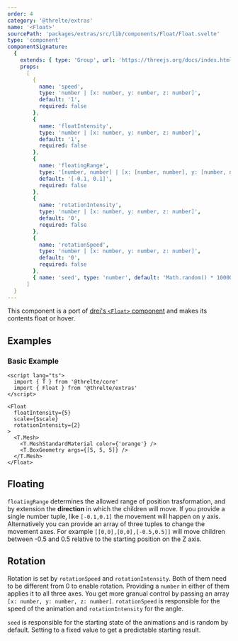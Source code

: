 ```yaml
---
order: 4
category: '@threlte/extras'
name: '<Float>'
sourcePath: 'packages/extras/src/lib/components/Float/Float.svelte'
type: 'component'
componentSignature:
  {
    extends: { type: 'Group', url: 'https://threejs.org/docs/index.html#api/en/objects/Group' },
    props:
      [
        {
          name: 'speed',
          type: 'number | [x: number, y: number, z: number]',
          default: '1',
          required: false
        },
        {
          name: 'floatIntensity',
          type: 'number | [x: number, y: number, z: number]',
          default: '1',
          required: false
        },
        {
          name: 'floatingRange',
          type: '[number, number] | [x: [number, number], y: [number, number], z: [number, number]]',
          default: '[-0.1, 0.1]',
          required: false
        },
        {
          name: 'rotationIntensity',
          type: 'number | [x: number, y: number, z: number]',
          default: '0',
          required: false
        },
        {
          name: 'rotationSpeed',
          type: 'number | [x: number, y: number, z: number]',
          default: '0',
          required: false
        },
        { name: 'seed', type: 'number', default: 'Math.random() * 10000', required: false }
      ]
  }
---
```


This component is a port of [drei's `<Float>` component](https://github.com/pmndrs/drei#float) and makes its contents float or hover.

<Example path="extras/float" />

## Examples

### Basic Example

```svelte title="FloatingMesh.svelte"
<script lang="ts">
  import { T } from '@threlte/core'
  import { Float } from '@threlte/extras'
</script>

<Float
  floatIntensity={5}
  scale={$scale}
  rotationIntensity={2}
>
  <T.Mesh>
    <T.MeshStandardMaterial color={'orange'} />
    <T.BoxGeometry args={[5, 5, 5]} />
  </T.Mesh>
</Float>
```

## Floating

`floatingRange` determines the allowed range of position trasformation, and by extension the **direction** in which the children will move. If you provide a single number tuple, like `[-0.1,0.1]` the movement will happen on y axis. Alternatively you can provide an array of three tuples to change the movement axes. For example `[[0,0],[0,0],[-0.5,0.5]]` will move children between -0.5 and 0.5 relative to the starting position on the Z axis.

## Rotation

Rotation is set by `rotationSpeed` and `rotationIntensity`. Both of them need to be different from 0 to enable rotation. Providing a `number` in either of them applies it to all three axes. You get more granual control by passing an array `[x: number, y: number, z: number]`. `rotationSpeed` is responsible for the speed of the animation and `rotationIntensity` for the angle.

`seed` is responsible for the starting state of the animations and is random by default. Setting to a fixed value to get a predictable starting result.
